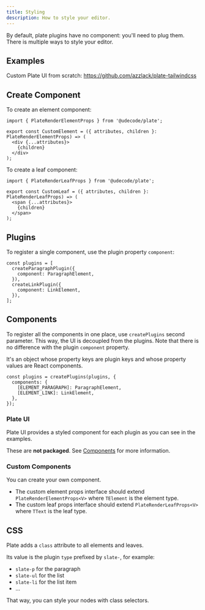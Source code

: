 ```yaml
---
title: Styling
description: How to style your editor.
---
```


By default, plate plugins have no component: you'll need to plug them.
There is multiple ways to style your editor.

## Examples

Custom Plate UI from scratch: https://github.com/azzlack/plate-tailwindcss

## Create Component

To create an element component:
```tsx
import { PlateRenderElementProps } from '@udecode/plate';

export const CustomElement = ({ attributes, children }: PlateRenderElementProps) => (
  <div {...attributes}>
    {children}
  </div>
);
```

To create a leaf component:
```tsx
import { PlateRenderLeafProps } from '@udecode/plate';

export const CustomLeaf = ({ attributes, children }: PlateRenderLeafProps) => (
  <span {...attributes}>
    {children}
  </span>
);
```

## Plugins

To register a single component, use the plugin property `component`:

```tsx
const plugins = [
  createParagraphPlugin({
    component: ParagraphElement,
  }),
  createLinkPlugin({
    component: LinkElement,
  }),
];
```

## Components

To register all the components in one place, use `createPlugins` second parameter.
This way, the UI is decoupled from the plugins. Note that there is no difference with the plugin `component` property.

It's an object whose property keys are plugin keys and whose property values are React components.

```tsx
const plugins = createPlugins(plugins, { 
  components: {
    [ELEMENT_PARAGRAPH]: ParagraphElement,
    [ELEMENT_LINK]: LinkElement,
  },
});
```

### Plate UI

Plate UI provides a styled component for each plugin as you can see in the examples. 

These are **not packaged**. See [Components](components) for more information.


### Custom Components

You can create your own component.

- The custom element props interface should extend `PlateRenderElementProps<V>` where `TElement` is the element type.
- The custom leaf props interface should extend `PlateRenderLeafProps<V>` where `TText` is the leaf type.

## CSS

Plate adds a `class` attribute to all elements and leaves.

Its value is the plugin `type` prefixed by `slate-`, for example:

- `slate-p` for the paragraph
- `slate-ul` for the list
- `slate-li` for the list item
- ...

That way, you can style your nodes with class selectors.
